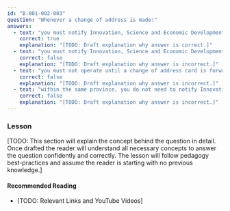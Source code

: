 ```yaml
---
id: "B-001-002-003"
question: "Whenever a change of address is made:"
answers:
  - text: "you must notify Innovation, Science and Economic Development Canada within 30 days of a change of mailing address"
    correct: true
    explanation: "[TODO: Draft explanation why answer is correct.]"
  - text: "you must notify Innovation, Science and Economic Development Canada within 14 days of operation at the new address"
    correct: false
    explanation: "[TODO: Draft explanation why answer is incorrect.]"
  - text: "you must not operate until a change of address card is forwarded to Innovation, Science and Economic Development Canada"
    correct: false
    explanation: "[TODO: Draft explanation why answer is incorrect.]"
  - text: "within the same province, you do not need to notify Innovation, Science and Economic Development Canada"
    correct: false
    explanation: "[TODO: Draft explanation why answer is incorrect.]"
---
```


### Lesson

[TODO: This section will explain the concept behind the question in detail. Once drafted the reader will understand all necessary concepts to answer the question confidently and correctly. The lesson will follow pedagogy best-practices and assume the reader is starting with no previous knowledge.]

#### Recommended Reading

- [TODO: Relevant Links and YouTube Videos]
